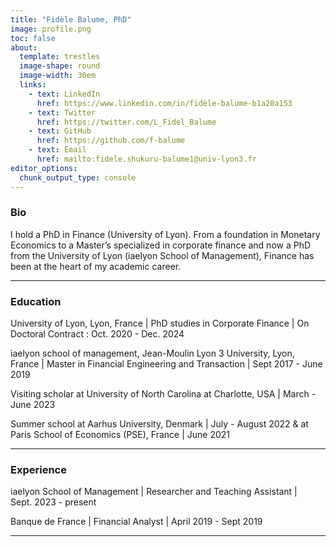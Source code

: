 ```yaml
---
title: "Fidèle Balume, PhD"
image: profile.png
toc: false
about: 
  template: trestles
  image-shape: round
  image-width: 30em
  links:
    - text: LinkedIn
      href: https://www.linkedin.com/in/fidèle-balume-b1a20a153
    - text: Twitter
      href: https://twitter.com/L_Fidel_Balume
    - text: GitHub
      href: https://github.com/f-balume
    - text: Email
      href: mailto:fidele.shukuru-balume1@univ-lyon3.fr
editor_options: 
  chunk_output_type: console
---
```


### Bio

I hold a PhD in Finance (University of Lyon). From a foundation in Monetary Economics to a Master's specialized in corporate finance and now a PhD from the University of Lyon (iaelyon School of Management), Finance has been at the heart of my academic career.

------------------------------------------------------------------------

### Education

University of Lyon, Lyon, France \| PhD studies in Corporate Finance \| On Doctoral Contract : Oct. 2020 - Dec. 2024

iaelyon school of management, Jean-Moulin Lyon 3 University, Lyon, France \| Master in Financial Engineering and Transaction \| Sept 2017 - June 2019

Visiting scholar at University of North Carolina at Charlotte, USA \| March - June 2023

Summer school at Aarhus University, Denmark \| July - August 2022 & at Paris School of Economics (PSE), France \| June 2021

------------------------------------------------------------------------

### Experience

iaelyon School of Management \| Researcher and Teaching Assistant \| Sept. 2023 - present

Banque de France \| Financial Analyst \| April 2019 - Sept 2019

------------------------------------------------------------------------
